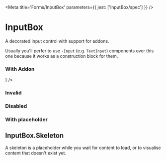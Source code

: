 

<Meta title='Forms/InputBox' parameters={{ jest: ['InputBox/spec'] }} />

# InputBox

A decorated input control with support for addons.

Usually you'll perfer to use `-Input` (e.g. <LinkTo kind='Forms|TextInput' story='Default'>`TextInput`</LinkTo>)
components over this one because it works as a construction block for them.

<Preview>
  <Story name='Default'>
    <InputBox defaultValue='Value' onChange={action('change')} />
  </Story>
</Preview>

<Props of={InputBox} />

### With Addon

<Preview>
  <Story name='With Icon Addon'>
    <InputBox addon={<Icon name='send' size='x20' />} />
  </Story>
</Preview>

### Invalid

<Preview>
  <Story name='Invalid'>
    <InputBox defaultValue='Value' error='Error' onChange={action('change')} />
  </Story>
</Preview>

### Disabled

<Preview>
  <Story name='Disabled'>
    <InputBox defaultValue='Value' disabled onChange={action('change')} />
  </Story>
</Preview>

### With placeholder

<Preview>
  <Story name='With Placeholder'>
    <InputBox placeholder='Placeholder' onChange={action('change')} />
  </Story>
</Preview>

## InputBox.Skeleton

A skeleton is a placeholder while you wait for content to load, or to visualise content that doesn't exist yet.

<Preview>
  <Story name='Skeleton'>
    <InputBox.Skeleton />
  </Story>
</Preview>

<Props of={InputBox.Skeleton} />
